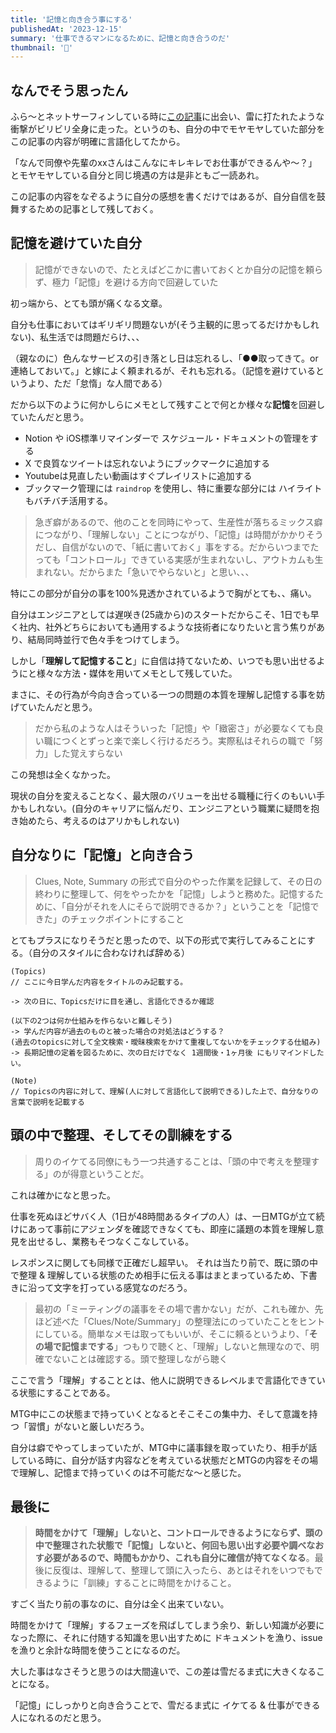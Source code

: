 ```yaml
---
title: '記憶と向き合う事にする'
publishedAt: '2023-12-15'
summary: '仕事できるマンになるために、記憶と向き合うのだ'
thumbnail: '💬'
---
```


## なんでそう思ったん

ふら〜とネットサーフィンしている時に[この記事](https://note.com/simplearchitect/n/nf436809ac327)に出会い、雷に打たれたような衝撃がビリビリ全身に走った。というのも、自分の中でモヤモヤしていた部分をこの記事の内容が明確に言語化してたから。

「なんで同僚や先輩のxxさんはこんなにキレキレでお仕事ができるんや〜？」とモヤモヤしている自分と同じ境遇の方は是非ともご一読あれ。

この記事の内容をなぞるように自分の感想を書くだけではあるが、自分自信を鼓舞するための記事として残しておく。

## 記憶を避けていた自分

> 記憶ができないので、たとえばどこかに書いておくとか自分の記憶を頼らず、極力「記憶」を避ける方向で回避していた

初っ端から、とても頭が痛くなる文章。

自分も仕事においてはギリギリ問題ないが(そう主観的に思ってるだけかもしれない)、私生活では問題だらけ、、、

（親なのに）色んなサービスの引き落とし日は忘れるし、「●●取ってきて。or 連絡しておいて。」と嫁によく頼まれるが、それも忘れる。（記憶を避けているというより、ただ「怠惰」な人間である）

だから以下のように何かしらにメモとして残すことで何とか様々な**記憶**を回避していたんだと思う。

- Notion や iOS標準リマインダーで スケジュール・ドキュメントの管理をする
- X で良質なツイートは忘れないようにブックマークに追加する
- Youtubeは見直したい動画はすぐプレイリストに追加する
- ブックマーク管理には `raindrop` を使用し、特に重要な部分には ハイライト もバチバチ活用する。

> 急ぎ癖があるので、他のことを同時にやって、生産性が落ちるミックス癖につながり、「理解しない」ことにつながり、「記憶」は時間がかかりそうだし、自信がないので、「紙に書いておく」事をする。だからいつまでたっても「コントロール」できている実感が生まれないし、アウトカムも生まれない。だからまた「急いでやらないと」と思い、、、

特にこの部分が自分の事を100%見透かされているようで胸がとても、、痛い。

自分はエンジニアとしては遅咲き(25歳から)のスタートだからこそ、1日でも早く社内、社外どちらにおいても通用するような技術者になりたいと言う焦りがあり、結局同時並行で色々手をつけてしまう。

しかし「**理解して記憶すること**」に自信は持てないため、いつでも思い出せるようにと様々な方法・媒体を用いてメモとして残していた。

まさに、その行為が今向き合っている一つの問題の本質を理解し記憶する事を妨げていたんだと思う。

> だから私のような人はそういった「記憶」や「緻密さ」が必要なくても良い職につくとずっと楽で楽しく行けるだろう。実際私はそれらの職で「努力」した覚えすらない

この発想は全くなかった。

現状の自分を変えることなく、最大限のバリューを出せる職種に行くのもいい手かもしれない。(自分のキャリアに悩んだり、エンジニアという職業に疑問を抱き始めたら、考えるのはアリかもしれない)

## 自分なりに「記憶」と向き合う

> Clues, Note, Summary の形式で自分のやった作業を記録して、その日の終わりに整理して、何をやったかを「記憶」しようと務めた。記憶するために、「自分がそれを人にそらで説明できるか？」ということを「記憶できた」のチェックポイントにすること

とてもプラスになりそうだと思ったので、以下の形式で実行してみることにする。（自分のスタイルに合わなければ辞める）

```tsx
(Topics)
// ここに今日学んだ内容をタイトルのみ記載する。

-> 次の日に、Topicsだけに目を通し、言語化できるか確認

(以下の2つは何か仕組みを作らないと難しそう)
-> 学んだ内容が過去のものと被った場合の対処法はどうする？
(過去のtopicsに対して全文検索・曖昧検索をかけて重複してないかをチェックする仕組み)
-> 長期記憶の定着を図るために、次の日だけでなく 1週間後・1ヶ月後 にもリマインドしたい。

(Note)
// Topicsの内容に対して、理解(人に対して言語化して説明できる)した上で、自分なりの言葉で説明を記載する

```

## 頭の中で整理、そしてその訓練をする

> 周りのイケてる同僚にもう一つ共通することは、「頭の中で考えを整理する」のが得意ということだ。

これは確かになと思った。

仕事を死ぬほどサバく人（1日が48時間あるタイプの人）は、一日MTGが立て続けにあって事前にアジェンダを確認できなくても、即座に議題の本質を理解し意見を出せるし、業務もそつなくこなしている。

レスポンスに関しても同様で正確だし超早い。
それは当たり前で、既に頭の中で整理 & 理解している状態のため相手に伝える事はまとまっているため、下書きに沿って文字を打っている感覚なのだろう。

> 最初の「ミーティングの議事をその場で書かない」だが、これも確か、先ほど述べた「Clues/Note/Summary」の整理法にのっていたことをヒントにしている。簡単なメモは取ってもいいが、そこに頼るというより、「**その場で記憶までする**」つもりで聴くと、「理解」しないと無理なので、明確でないことは確認する。頭で整理しながら聴く

ここで言う「理解」することとは、他人に説明できるレベルまで言語化できている状態にすることである。

MTG中にこの状態まで持っていくとなるとそこそこの集中力、そして意識を持つ「習慣」がないと厳しいだろう。

自分は癖でやってしまっていたが、MTG中に議事録を取っていたり、相手が話している時に、自分が話す内容などを考えている状態だとMTGの内容をその場で理解し、記憶まで持っていくのは不可能だな〜と感じた。

## 最後に

> **時間をかけて「理解」しないと、コントロールできるようにならず、頭の中で整理された状態で「記憶」しないと、何回も思い出す必要や調べなおす必要があるので、時間もかかり、これも自分に確信が持てなくなる**。最後に反復は、理解して、整理して頭に入ったら、あとはそれをいつでもできるように「訓練」することに時間をかけること。

すごく当たり前の事なのに、自分は全く出来ていない。

時間をかけて「理解」するフェーズを飛ばしてしまう余り、新しい知識が必要になった際に、それに付随する知識を思い出すために ドキュメントを漁り、issueを漁りと余計な時間を使うことになるのだ。

大した事はなさそうと思うのは大間違いで、この差は雪だるま式に大きくなることになる。

「記憶」にしっかりと向き合うことで、雪だるま式に イケてる & 仕事ができる人になれるのだと思う。
